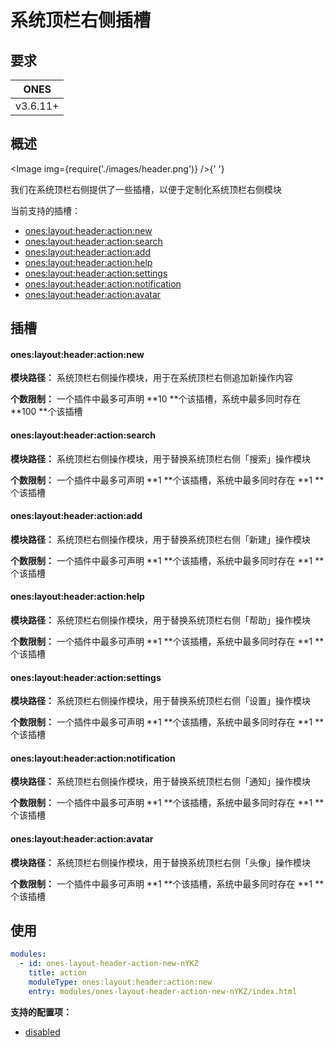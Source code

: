 
# 系统顶栏右侧插槽

## 要求

|   ONES   |
| :------: |
| v3.6.11+ |

## 概述

<Image img={require('./images/header.png')} />{' '}

我们在系统顶栏右侧提供了一些插槽，以便于定制化系统顶栏右侧模块

当前支持的插槽：

- [ones:layout:header:action:new](#oneslayoutheaderactionnew)
- [ones:layout:header:action:search](#oneslayoutheaderactionsearch)
- [ones:layout:header:action:add](#oneslayoutheaderactionadd)
- [ones:layout:header:action:help](#oneslayoutheaderactionhelp)
- [ones:layout:header:action:settings](#oneslayoutheaderactionsettings)
- [ones:layout:header:action:notification](#oneslayoutheaderactionnotification)
- [ones:layout:header:action:avatar](#oneslayoutheaderactionavatar)

## 插槽

#### ones:layout:header:action:new

**模块路径：** 系统顶栏右侧操作模块，用于在系统顶栏右侧追加新操作内容

**个数限制：** 一个插件中最多可声明 **10 **个该插槽，系统中最多同时存在 **100 **个该插槽

#### ones:layout:header:action:search

**模块路径：** 系统顶栏右侧操作模块，用于替换系统顶栏右侧「搜索」操作模块

**个数限制：** 一个插件中最多可声明 **1 **个该插槽，系统中最多同时存在 **1 **个该插槽

#### ones:layout:header:action:add

**模块路径：** 系统顶栏右侧操作模块，用于替换系统顶栏右侧「新建」操作模块

**个数限制：** 一个插件中最多可声明 **1 **个该插槽，系统中最多同时存在 **1 **个该插槽

#### ones:layout:header:action:help

**模块路径：** 系统顶栏右侧操作模块，用于替换系统顶栏右侧「帮助」操作模块

**个数限制：** 一个插件中最多可声明 **1 **个该插槽，系统中最多同时存在 **1 **个该插槽

#### ones:layout:header:action:settings

**模块路径：** 系统顶栏右侧操作模块，用于替换系统顶栏右侧「设置」操作模块

**个数限制：** 一个插件中最多可声明 **1 **个该插槽，系统中最多同时存在 **1 **个该插槽

#### ones:layout:header:action:notification

**模块路径：** 系统顶栏右侧操作模块，用于替换系统顶栏右侧「通知」操作模块

**个数限制：** 一个插件中最多可声明 **1 **个该插槽，系统中最多同时存在 **1 **个该插槽

#### ones:layout:header:action:avatar

**模块路径：** 系统顶栏右侧操作模块，用于替换系统顶栏右侧「头像」操作模块

**个数限制：** 一个插件中最多可声明 **1 **个该插槽，系统中最多同时存在 **1 **个该插槽

## 使用

```yaml
modules:
  - id: ones-layout-header-action-new-nYKZ
    title: action
    moduleType: ones:layout:header:action:new
    entry: modules/ones-layout-header-action-new-nYKZ/index.html
```

**支持的配置项：**

- [disabled](../../../../reference/config/plugin.yaml#disabled)
